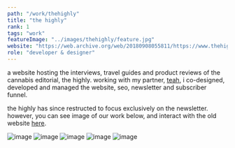 ```yaml
---
path: "/work/thehighly"
title: "the highly"
rank: 1
tags: "work"
featureImage: "../images/thehighly/feature.jpg"
website: "https://web.archive.org/web/20180908055811/https://www.thehighly.co/"
role: "developer & designer"
---
```

a website hosting the interviews, travel guides and product reviews of the cannabis editorial, the highly.
working with my partner, [teah](https://www.teahkbrands.com), i co-designed, developed and managed the website,  seo, newsletter and subscriber funnel.

the highly has since restructed to focus exclusively on the newsletter. however, you can see image of our work below, and interact with the old website [here](https://web.archive.org/web/20180908055811/https://www.thehighly.co/).

![image](../images/thehighly/image4.jpg)
![image](../images/thehighly/image3.jpg)
![image](../images/thehighly/image2.jpg)
![image](../images/thehighly/image1.jpg)
![image](../images/thehighly/image0.jpg)



